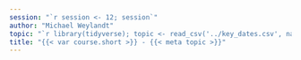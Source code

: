 ```yaml
---
session: "`r session <- 12; session`"
author: "Michael Weylandt"
topic: "`r library(tidyverse); topic <- read_csv('../key_dates.csv', name_repair='universal') |> filter(Course.Element == 'Class Session', Item.Number==session) |> pull(Details); topic`"
title: "{{< var course.short >}} - {{< meta topic >}}"
---
```


